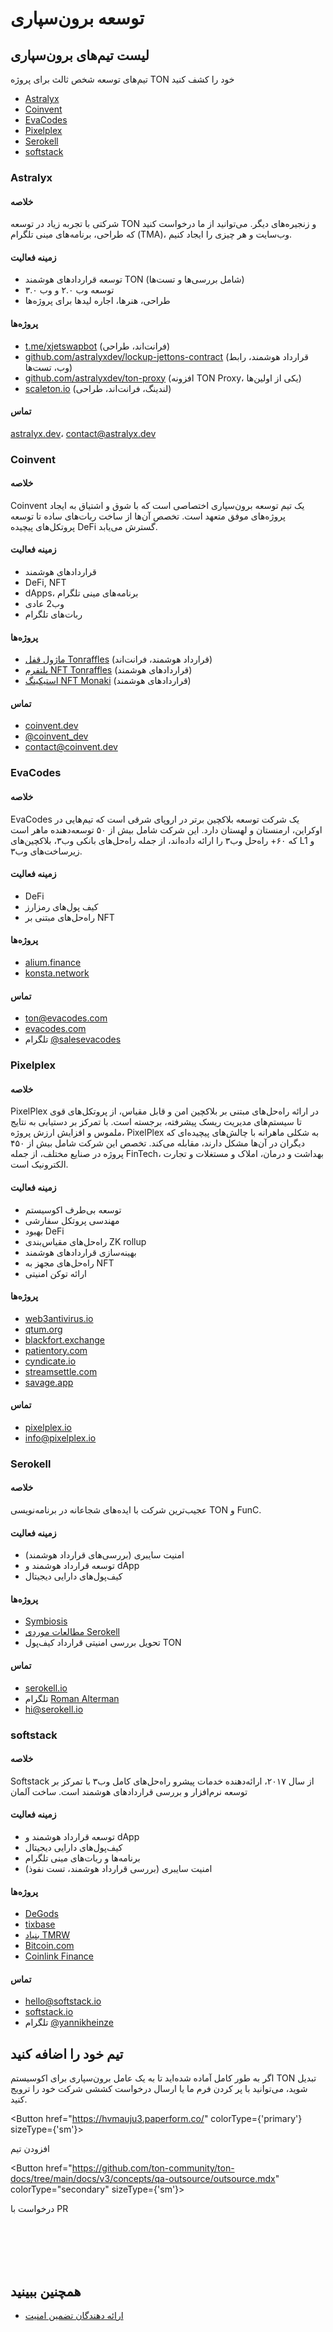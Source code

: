 
# توسعه برون‌سپاری

## لیست تیم‌های برون‌سپاری

تیم‌های توسعه شخص ثالث برای پروژه TON خود را کشف کنید

- [Astralyx](#astralyx)
- [Coinvent](#coinvent)
- [EvaCodes](#evacodes)
- [Pixelplex](#pixelplex)
- [Serokell](#serokell)
- [softstack](#softstack)

### Astralyx

#### خلاصه

شرکتی با تجربه زیاد در توسعه TON و زنجیره‌های دیگر. می‌توانید از ما درخواست کنید که طراحی، برنامه‌های مینی تلگرام (TMA)، وب‌سایت و هر چیزی را ایجاد کنیم.

#### زمینه فعالیت

- توسعه قراردادهای هوشمند TON (شامل بررسی‌ها و تست‌ها)
- توسعه وب ۲.۰ و وب ۳.۰
- طراحی، هنرها، اجاره لیدها برای پروژه‌ها

#### پروژه‌ها

- [t.me/xjetswapbot](http://t.me/xjetswapbot) (فرانت‌اند، طراحی)
- [github.com/astralyxdev/lockup-jettons-contract](http://github.com/astralyxdev/lockup-jettons-contract) (قرارداد هوشمند، رابط وب، تست‌ها)
- [github.com/astralyxdev/ton-proxy](http://github.com/astralyxdev/ton-proxy) (افزونه TON Proxy، یکی از اولین‌ها)
- [scaleton.io](http://scaleton.io) (لندینگ، فرانت‌اند، طراحی)

#### تماس‌

[astralyx.dev](http://astralyx.dev)، contact@astralyx.dev

### Coinvent

#### خلاصه

Coinvent یک تیم توسعه برون‌سپاری اختصاصی است که با شوق و اشتیاق به ایجاد پروژه‌های موفق متعهد است. تخصص آن‌ها از ساخت ربات‌های ساده تا توسعه پروتکل‌های پیچیده DeFi گسترش می‌یابد.

#### زمینه فعالیت

- قرارداد‌های هوشمند
- DeFi, NFT
- dApps، برنامه‌های مینی تلگرام
- وب2 عادی
- ربات‌های تلگرام

#### پروژه‌ها

- [ماژول قفل Tonraffles](https://tonraffles.app/lock) (قرارداد هوشمند، فرانت‌اند)
- [پلتفرم NFT Tonraffles](https://tonraffles.app/nft/launchpad) (قراردادهای هوشمند)
- [استیکینگ NFT Monaki](https://www.monaki.life/) (قراردادهای هوشمند)

#### تماس‌

- [coinvent.dev](https://coinvent.dev)
- [@coinvent_dev](https://t.me/coinvent_dev)
- contact@coinvent.dev

### EvaCodes

#### خلاصه

EvaCodes یک شرکت توسعه بلاکچین برتر در اروپای شرقی است که تیم‌هایی در اوکراین، ارمنستان و لهستان دارد. این شرکت شامل بیش از ۵۰ توسعه‌دهنده ماهر است که ۶۰+ راه‌حل وب۳ را ارائه داده‌اند، از جمله راه‌حل‌های بانکی وب۳، بلاکچین‌های L1 و زیرساخت‌های وب۳.

#### زمینه فعالیت

- DeFi
- کیف‌ پول‌های رمزارز
- راه‌حل‌های مبتنی بر NFT

#### پروژه‌ها

- [alium.finance](https://alium.finance/)
- [konsta.network](https://konsta.network/)

#### تماس‌

- ton@evacodes.com
- [evacodes.com](https://evacodes.com/)
- تلگرام [@salesevacodes](https://t.me/salesevacodes)

### Pixelplex

#### خلاصه

PixelPlex در ارائه راه‌حل‌های مبتنی بر بلاکچین امن و قابل مقیاس، از پروتکل‌های قوی تا سیستم‌های مدیریت ریسک پیشرفته، برجسته است. با تمرکز بر دستیابی به نتایج ملموس و افزایش ارزش پروژه، PixelPlex به شکلی ماهرانه با چالش‌های پیچیده‌ای که دیگران در آن‌ها مشکل دارند، مقابله می‌کند. تخصص این شرکت شامل بیش از ۴۵۰ پروژه در صنایع مختلف، از جمله FinTech، بهداشت و درمان، املاک و مستغلات و تجارت الکترونیک است.

#### زمینه فعالیت

- توسعه بی‌طرف اکوسیستم
- مهندسی پروتکل سفارشی
- بهبود DeFi
- راه‌حل‌های مقیاس‌بندی ZK rollup
- بهینه‌سازی قراردادهای هوشمند
- راه‌حل‌های مجهز به NFT
- ارائه توکن امنیتی

#### پروژه‌ها

- [web3antivirus.io](https://web3antivirus.io)
- [qtum.org](https://qtum.org)
- [blackfort.exchange](https://blackfort.exchange/)
- [patientory.com](https://patientory.com/)
- [cyndicate.io](https://cyndicate.io)
- [streamsettle.com](https://streamsettle.com/)
- [savage.app](https://savage.app/marketplace)

#### تماس‌

- [pixelplex.io](https://pixelplex.io)
- [info@pixelplex.io](mailto:info@pixelplex.io)

### Serokell

#### خلاصه

عجیب‌ترین شرکت با ایده‌های شجاعانه‌ در برنامه‌نویسی TON و FunC.

#### زمینه فعالیت

- امنیت سایبری (بررسی‌های قرارداد هوشمند)
- توسعه قرارداد هوشمند و dApp
- کیف‌پول‌های دارایی دیجیتال

#### پروژه‌ها

- [Symbiosis](https://symbiosis.finance/)
- [مطالعات موردی Serokell](https://serokell.io/project-ton-blockchain)
- تحویل بررسی امنیتی قرارداد کیف‌پول TON

#### تماس‌

- [serokell.io](https://serokell.io/)
- تلگرام [Roman Alterman](https://t.me/alterroman)
- hi@serokell.io

### softstack

#### خلاصه

Softstack از سال ۲۰۱۷، ارائه‌دهنده خدمات پیشرو راه‌حل‌های کامل وب۳ با تمرکز بر توسعه نرم‌افزار و بررسی قراردادهای هوشمند است. ساخت آلمان

#### زمینه فعالیت

- توسعه قرارداد هوشمند و dApp
- کیف‌پول‌های دارایی دیجیتال
- برنامه‌ها و ربات‌های مینی تلگرام
- امنیت سایبری (بررسی قرارداد هوشمند، تست نفوذ)

#### پروژه‌ها

- [DeGods](https://degods.com)
- [tixbase](https://tixbase.com)
- [بنیاد TMRW](https://tmrw.com)
- [Bitcoin.com](https://bitcoin.com)
- [Coinlink Finance](https://coinlink.finance)

#### تماس‌

- hello@softstack.io
- [softstack.io](https://softstack.io/)
- تلگرام [@yannikheinze](https://t.me/yannikheinze)

## تیم خود را اضافه کنید

اگر به طور کامل آماده شده‌اید تا به یک عامل برون‌سپاری برای اکوسیستم TON تبدیل شوید، می‌توانید با پر کردن فرم ما یا ارسال درخواست کششی شرکت خود را ترویج کنید.

<Button href="https://hvmauju3.paperform.co/" colorType={'primary'} sizeType={'sm'}>

افزودن تیم

</Button>

<Button href="https://github.com/ton-community/ton-docs/tree/main/docs/v3/concepts/qa-outsource/outsource.mdx"
        colorType="secondary" sizeType={'sm'}>

درخواست با PR

</Button>

<br></br><br></br>

## همچنین ببینید

- [ارائه دهندگان تضمین امنیت](/v3/concepts/qa-outsource/auditors)
